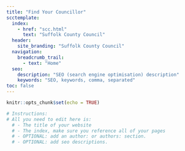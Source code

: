 ```yaml
---
title: "Find Your Councillor"
scctemplate:
  index:
    - href: "scc.html"
      text: "Suffolk County Council"
  header:
    site_branding: "Suffolk County Council"
  navigation:
    breadcrumb_trail:
      - text: "Home"
  seo:
    description: "SEO (search engine optimisation) description"
    keywords: "SEO, keywords, comma, separated"
toc: false
---
```


```r
knitr::opts_chunk$set(echo = TRUE)

# Instructions:
# All you need to edit here is:
  # - The title of your website
  # - The index, make sure you reference all of your pages
  # - OPTIONAL: add an author: or authors: section.
  # - OPTIONAL: add seo descriptions.
```
